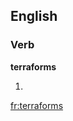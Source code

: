 
==English==

===Verb===
'''terraforms'''

# {{third-person singular of|[[terraform]]}}

[[fr:terraforms]]